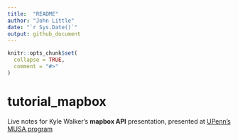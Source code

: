 ```yaml
---
title:  "README"
author: "John Little"
date: "`r Sys.Date()`"
output: github_document
---
```


<!-- README.md is generated from README.Rmd. Please edit that file -->

```r
knitr::opts_chunk$set(
  collapse = TRUE,
  comment = "#>"
)
```

# tutorial_mapbox

<!-- badges: start -->
<!-- badges: end -->

Live notes for Kyle Walker's **mapbox API** presentation, presented at [UPenn's MUSA program](https://www.design.upenn.edu/all-degrees-certificates/master-urban-spatial-analytics)